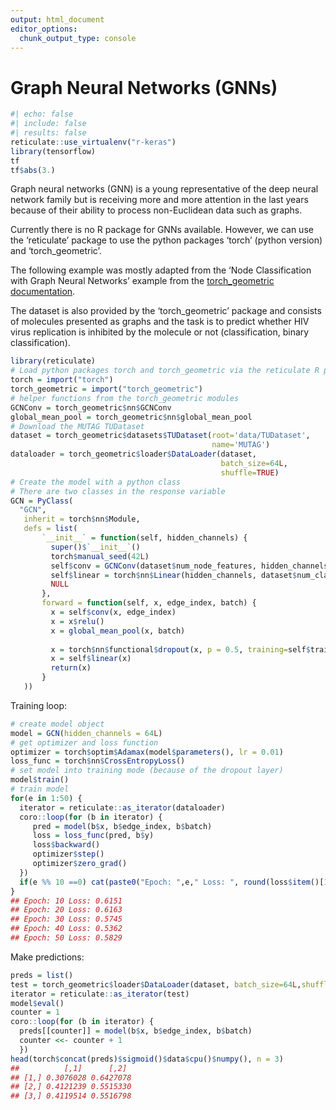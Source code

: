 ```yaml
---
output: html_document
editor_options:
  chunk_output_type: console
---
```


# Graph Neural Networks (GNNs)

```r
#| echo: false
#| include: false
#| results: false
reticulate::use_virtualenv("r-keras")
library(tensorflow)
tf
tf$abs(3.)
```

Graph neural networks (GNN) is a young representative of the deep neural network family but is receiving more and more attention in the last years because of their ability to process non-Euclidean data such as graphs.

Currently there is no R package for GNNs available. However, we can use the 'reticulate' package to use the python packages 'torch' (python version) and 'torch_geometric'.

The following example was mostly adapted from the 'Node Classification with Graph Neural Networks' example from the [torch_geometric documentation](https://pytorchgeometric.readthedocs.io/en/latest/notes/colabs.html).

The dataset is also provided by the 'torch_geometric' package and consists of molecules presented as graphs and the task is to predict whether HIV virus replication is inhibited by the molecule or not (classification, binary classification).

```r
library(reticulate)
# Load python packages torch and torch_geometric via the reticulate R package
torch = import("torch") 
torch_geometric = import("torch_geometric")
# helper functions from the torch_geometric modules
GCNConv = torch_geometric$nn$GCNConv
global_mean_pool = torch_geometric$nn$global_mean_pool
# Download the MUTAG TUDataset
dataset = torch_geometric$datasets$TUDataset(root='data/TUDataset', 
                                             name='MUTAG')
dataloader = torch_geometric$loader$DataLoader(dataset, 
                                               batch_size=64L,
                                               shuffle=TRUE)
# Create the model with a python class
# There are two classes in the response variable
GCN = PyClass(
  "GCN", 
   inherit = torch$nn$Module, 
   defs = list(
       `__init__` = function(self, hidden_channels) {
         super()$`__init__`()
         torch$manual_seed(42L)
         self$conv = GCNConv(dataset$num_node_features, hidden_channels)
         self$linear = torch$nn$Linear(hidden_channels, dataset$num_classes)
         NULL
       },
       forward = function(self, x, edge_index, batch) {
         x = self$conv(x, edge_index)
         x = x$relu()
         x = global_mean_pool(x, batch)
         
         x = torch$nn$functional$dropout(x, p = 0.5, training=self$training)
         x = self$linear(x)
         return(x)
       }
   ))
```

Training loop:

```r
# create model object
model = GCN(hidden_channels = 64L)
# get optimizer and loss function
optimizer = torch$optim$Adamax(model$parameters(), lr = 0.01)
loss_func = torch$nn$CrossEntropyLoss()
# set model into training mode (because of the dropout layer)
model$train()
# train model
for(e in 1:50) {
  iterator = reticulate::as_iterator(dataloader)
  coro::loop(for (b in iterator) { 
     pred = model(b$x, b$edge_index, b$batch)
     loss = loss_func(pred, b$y)
     loss$backward()
     optimizer$step()
     optimizer$zero_grad()
  })
  if(e %% 10 ==0) cat(paste0("Epoch: ",e," Loss: ", round(loss$item()[1], 4), "\n"))
}
## Epoch: 10 Loss: 0.6151
## Epoch: 20 Loss: 0.6163
## Epoch: 30 Loss: 0.5745
## Epoch: 40 Loss: 0.5362
## Epoch: 50 Loss: 0.5829
```

Make predictions:

```r
preds = list()
test = torch_geometric$loader$DataLoader(dataset, batch_size=64L,shuffle=FALSE)
iterator = reticulate::as_iterator(test)
model$eval()
counter = 1
coro::loop(for (b in iterator) {
  preds[[counter]] = model(b$x, b$edge_index, b$batch)
  counter <<- counter + 1
  })
head(torch$concat(preds)$sigmoid()$data$cpu()$numpy(), n = 3)
##          [,1]      [,2]
## [1,] 0.3076028 0.6427078
## [2,] 0.4121239 0.5515330
## [3,] 0.4119514 0.5516798
```
